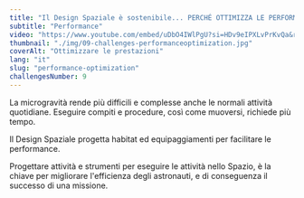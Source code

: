 ```yaml
---
title: "Il Design Spaziale è sostenibile... PERCHÉ OTTIMIZZA LE PERFORMANCE"
subtitle: "Performance"
video: "https://www.youtube.com/embed/uDbO4IWlPgU?si=HDv9eIPXLvPrKvQa&rel=0"
thumbnail: "./img/09-challenges-performanceoptimization.jpg"
coverAlt: "Ottimizzare le prestazioni"
lang: "it"
slug: "performance-optimization"
challengesNumber: 9
---
```


La microgravità rende più difficili e complesse anche le normali attività quotidiane. Eseguire compiti e procedure, così come muoversi, richiede più tempo.

Il Design Spaziale progetta habitat ed equipaggiamenti per facilitare le performance.

Progettare attività e strumenti per eseguire le attività nello Spazio, è la chiave per migliorare l'efficienza degli astronauti, e di conseguenza il successo di una missione. 